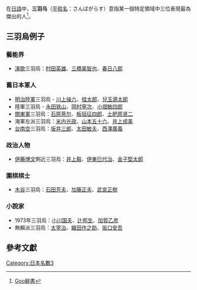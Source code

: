 在[[日語|日語]]中，'''三羽乌'''（[[平假名|平假名]]：さんばがらす）意指某一個特定領域中三位表現最為傑出的人<ref>[http://dictionary.goo.ne.jp/leaf/jc/9272/m0u/%E4%B8%89%E7%BE%BD%E7%83%8F/ Goo辭書]{{Dead link|date=2019年2月 |bot=InternetArchiveBot |fix-attempted=yes }}</ref>。

==三羽烏例子==
===藝能界===
* [[演歌|演歌]]三羽烏：[[村田英雄|村田英雄]]、[[三橋美智也|三橋美智也]]、[[春日八郎|春日八郎]]
 
===舊日本軍人===
* [[明治|明治]][[陸軍|陸軍]]三羽烏 - [[川上操六|川上操六]]、[[桂太郎|桂太郎]]、[[兒玉源太郎|兒玉源太郎]] 
* 陸軍三羽烏 - [[永田铁山|永田铁山]]、[[岡村寧次|岡村寧次]]、[[小畑敏四郎|小畑敏四郎]] 
* [[關東軍|關東軍]]三羽烏：[[石原莞尔|石原莞尔]]、[[板垣征四郎|板垣征四郎]]、[[土肥原贤二|土肥原贤二]]
* 海軍左派三羽烏：[[米内光政|米内光政]]、[[山本五十六|山本五十六]]、[[井上成美|井上成美]] 
* [[台南海軍航空隊|台南空]]三羽烏：[[坂井三郎|坂井三郎]]、[[太田敏夫|太田敏夫]]、[[西澤廣義|西澤廣義]]

===政治人物===
* [[伊藤博文|伊藤博文]]側近三羽烏：[[井上毅|井上毅]]、[[伊東巳代治|伊東巳代治]]、[[金子堅太郎|金子堅太郎]] 

===圍棋棋士===
* [[木谷實|木谷]]三羽烏：[[石田芳夫|石田芳夫]]、[[加藤正夫|加藤正夫]]、[[武宮正樹|武宮正樹]]

===小說家===
* 1973年三羽烏：[[小川国夫|小川国夫]]、[[辻邦生|辻邦生]]、[[加賀乙彦|加賀乙彦]]
* 無賴派三羽烏：[[太宰治|太宰治]]、[[織田作之助|織田作之助]]、[[坂口安吾|坂口安吾]]

==參考文獻==
<div class="references-small">
<references/>
</div>

[[Category:日本名數3|Category:日本名數3]]